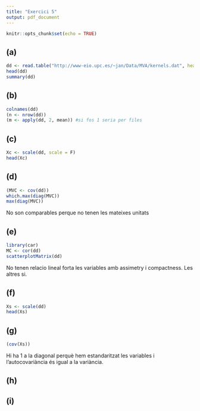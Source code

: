 ```yaml
---
title: "Exercici 5"
output: pdf_document
---
```


```r
knitr::opts_chunk$set(echo = TRUE)
```

## (a)
```r
dd <- read.table("http://www-eio.upc.es/~jan/Data/MVA/kernels.dat", header = T)
head(dd)
summary(dd)
```
## (b)
```r
colnames(dd)
(n <- nrow(dd))
(m <- apply(dd, 2, mean)) #si fos 1 seria per files
```

## (c)
```r
Xc <- scale(dd, scale = F)
head(Xc)
```

## (d)
```r
(MVC <- cov(dd))
which.max(diag(MVC))
max(diag(MVC))
```
No son comparables perque no tenen les mateixes unitats

## (e)
```r
library(car)
MC <- cor(dd)
scatterplotMatrix(dd)
```
No tenen relacio lineal forta les variables amb assimetry i compactness. Les altres si.

## (f)
```r
Xs <- scale(dd)
head(Xs)
```

## (g)
```r
(cov(Xs))
```
Hi ha 1 a la diagonal perquè hem estandaritzat les variables i l'autocovariància és igual a la variància.

## (h)


## (i)



